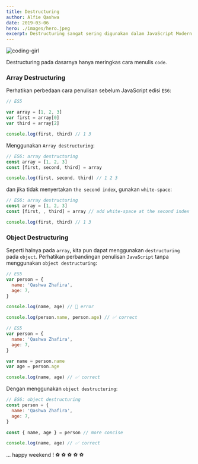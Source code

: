 ```yaml
---
title: Destructuring
author: Alfie Qashwa
date: 2019-03-06
hero: ./images/hero.jpeg
excerpt: Destructuring sangat sering digunakan dalam JavaScript Modern untuk menulis kode lebih concise.
---
```


![coding-girl](https://source.unsplash.com/NdFREMS5P08)

Destructuring pada dasarnya hanya meringkas cara menulis `code`.

### Array Destructuring

Perhatikan perbedaan cara penulisan sebelum JavaScript edisi `ES6`:

```js
// ES5

var array = [1, 2, 3]
var first = array[0]
var third = array[2]

console.log(first, third) // 1 3
```

Menggunakan `Array destructuring`:

```javascript {3}
// ES6: array destructuring
const array = [1, 2, 3]
const [first, second, third] = array

console.log(first, second, third) // 1 2 3
```

dan jika tidak menyertakan `the second index`, gunakan `white-space`:

```js {3}
// ES6: array destructuring
const array = [1, 2, 3]
const [first, , third] = array // add white-space at the second index

console.log(first, third) // 1 3
```

### Object Destructuring

Seperti halnya pada `array`, kita pun dapat menggunakan `destructuring` pada `object`. Perhatikan perbandingan penulisan `JavaScript` tanpa menggunakan `object destructuring`:

```js
// ES5
var person = {
  name: 'Qashwa Zhafira',
  age: 7,
}

console.log(name, age) // 🔴 error

console.log(person.name, person.age) // ✅ correct
```

```js
// ES5
var person = {
  name: 'Qashwa Zhafira',
  age: 7,
}

var name = person.name
var age = person.age

console.log(name, age) // ✅ correct
```

Dengan menggunakan `object destructuring`:

```js {7}
// ES6: object destructuring
const person = {
  name: 'Qashwa Zhafira',
  age: 7,
}

const { name, age } = person // more concise

console.log(name, age) // ✅ correct
```

... happy weekend !
⚽ ⚽ ⚽ ⚽ ⚽
